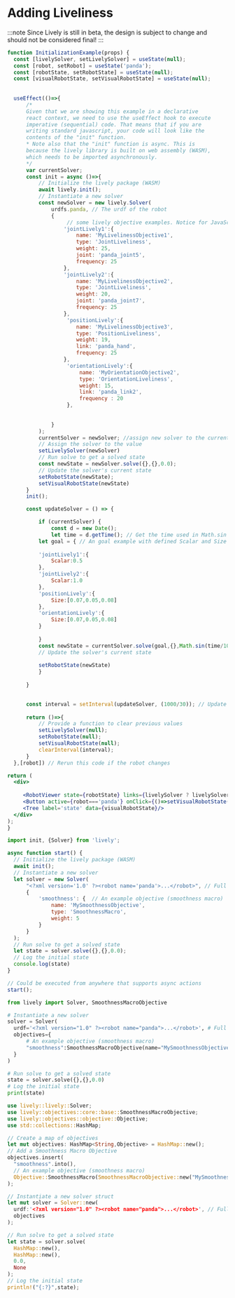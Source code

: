 

# Adding Liveliness

:::note 
Since Lively is still in beta, the design is subject to change and should not be considered final!
:::


<Tabs>
  <TabItem value="jsx" label="Live">

  ```jsx live
function InitializationExample(props) {
    const [livelySolver, setLivelySolver] = useState(null);
    const [robot, setRobot] = useState('panda');
    const [robotState, setRobotState] = useState(null);
    const [visualRobotState, setVisualRobotState] = useState(null);
   
    
    useEffect(()=>{
        /* 
        Given that we are showing this example in a declarative
        react context, we need to use the useEffect hook to execute
        imperative (sequential) code. That means that if you are
        writing standard javascript, your code will look like the
        contents of the "init" function.
        * Note also that the "init" function is async. This is
        because the lively library is built on web assembly (WASM),
        which needs to be imported asynchronously.
        */
        var currentSolver;
        const init = async ()=>{
            // Initialize the lively package (WASM)
            await lively.init();
            // Instantiate a new solver
            const newSolver = new lively.Solver(
                urdfs.panda, // The urdf of the robot
                {
                     // some lively objective examples. Notice for JavaScript, you do not need to import anything for objective. Simply construct an object
                    'jointLively1':{
                        name: 'MyLivelinessObjective1',
                        type: 'JointLiveliness',
                        weight: 25,
                        joint: 'panda_joint5',
                        frequency: 25
                    },
                    'jointLively2':{
                        name: 'MyLivelinessObjective2',
                        type: 'JointLiveliness',
                        weight: 20,
                        joint: 'panda_joint7',
                        frequency: 25
                    },
                     'positionLively':{
                        name: 'MyLivelinessObjective3',
                        type: 'PositionLiveliness',
                        weight: 19,
                        link: 'panda_hand',
                        frequency: 25
                    },
                     'orientationLively':{
                         name: 'MyOrientationObjective2',
                         type: 'OrientationLiveliness',
                         weight: 15,
                         link: 'panda_link2',
                         frequency : 20
                     },
                    
                               
                }
            );
            currentSolver = newSolver; //assign new solver to the current solver in use
            // Assign the solver to the value
            setLivelySolver(newSolver)
            // Run solve to get a solved state
            const newState = newSolver.solve({},{},0.0);
            // Update the solver's current state
            setRobotState(newState);
            setVisualRobotState(newState)
        }
        init();

        const updateSolver = () => {

            if (currentSolver) {
                const d = new Date();
                let time = d.getTime(); // Get the time used in Math.sin
            let goal = { // An goal example with defined Scalar and Size values for the lively objectives
            
            'jointLively1':{
                Scalar:0.5
            },
            'jointLively2':{
                Scalar:1.0
            },
            'positionLively':{
                Size:[0.07,0.05,0.08]
            },
            'orientationLively':{
                Size:[0.07,0.05,0.08]
            }
           
            }
            const newState = currentSolver.solve(goal,{},Math.sin(time/1000)/4+0.95); // The time parameter for the solve cannot be 0.0. 
            // Update the solver's current state
            
            setRobotState(newState)
            } 
        
        }
        

        const interval = setInterval(updateSolver, (1000/30)); // Update the solver 30fps
             
        return ()=>{
            // Provide a function to clear previous values
            setLivelySolver(null);
            setRobotState(null);
            setVisualRobotState(null);
            clearInterval(interval);
        }
    },[robot]) // Rerun this code if the robot changes

  return (
    <div>
       
       <RobotViewer state={robotState} links={livelySolver ? livelySolver.links : []}/>
       <Button active={robot==='panda'} onClick={()=>setVisualRobotState(robotState)}>Update State</Button> 
       <Tree label='state' data={visualRobotState}/>
    </div>
  );
}
  ```

  </TabItem>

  <TabItem value="js" label="Javascript">

  ```js
import init, {Solver} from 'lively';

async function start() {
    // Initialize the lively package (WASM)
    await init();
    // Instantiate a new solver
    let solver = new Solver(
        "<?xml version='1.0' ?><robot name='panda'>...</robot>", // Full urdf as a string
        {
            'smoothness': {  // An example objective (smoothness macro)
                name: 'MySmoothnessObjective',
                type: 'SmoothnessMacro',
                weight: 5
            }
        }
    );
    // Run solve to get a solved state
    let state = solver.solve({},{},0.0);
    // Log the initial state
    console.log(state)
}

// Could be executed from anywhere that supports async actions
start();

  ```

  </TabItem>

  <TabItem value="py" label="Python">

  ```py
from lively import Solver, SmoothnessMacroObjective

# Instantiate a new solver
solver = Solver(
    urdf='<?xml version="1.0" ?><robot name="panda">...</robot>', # Full urdf as a string
    objectives={
        # An example objective (smoothness macro)
        "smoothness":SmoothnessMacroObjective(name="MySmoothnessObjective",weight=5)
    }
)

# Run solve to get a solved state
state = solver.solve({},{},0.0)
# Log the initial state
print(state)
  ```

  </TabItem>

  <TabItem value="rs" label="Rust">

  ```rust
use lively::lively::Solver;
use lively::objectives::core::base::SmoothnessMacroObjective;
use lively::objectives::objective::Objective;
use std::collections::HashMap;

// Create a map of objectives
let mut objectives: HashMap<String,Objective> = HashMap::new();
// Add a Smoothness Macro Objective
objectives.insert(
    "smoothness".into(),
    // An example objective (smoothness macro)
    Objective::SmoothnessMacro(SmoothnessMacroObjective::new("MySmoothnessObjective",5.0))
);

// Instantiate a new solver struct
let mut solver = Solver::new(
    urdf:'<?xml version="1.0" ?><robot name="panda">...</robot>', // Full urdf as a string
    objectives
);

// Run solve to get a solved state
let state = solver.solve(
    HashMap::new(), 
    HashMap::new(), 
    0.0, 
    None
);
// Log the initial state
println!("{:?}",state);
  ```

  </TabItem>

</Tabs> 





